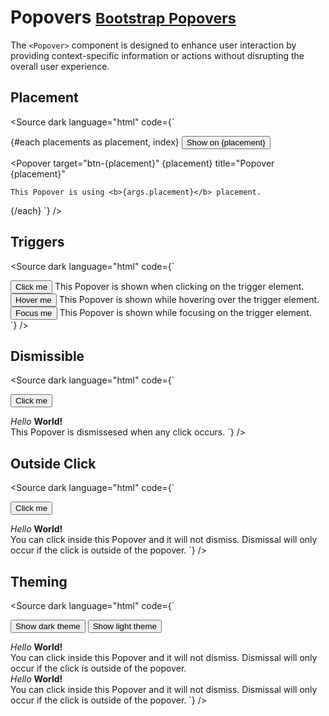 
<Meta title="Components/Popovers" />

# Popovers <small class="bootstrap-docs">[Bootstrap Popovers](https://getbootstrap.com/docs/4.0/components/popovers/)</small>

The `<Popover>` component is designed to enhance user interaction by providing context-specific information or actions without disrupting the overall user experience.

<Canvas>
  <Story of={PopoverStories.Basic} />
</Canvas>

<div id="popover-controls">
  <Controls of={PopoverStories.Basic} />
</div>

## Placement

<Canvas withSource="none">
  <Story of={PopoverStories.Placement} />
</Canvas>

<Source dark language="html" code={`
<script lang="ts">

  const placements: string[] = ['top', 'right', 'left', 'bottom', 'auto'];
  const colors: string[] = ['primary', 'success', 'danger', 'warning'];
</script>

{#each placements as placement, index}
  <Button color={colors[index]} id="btn-{placement}">Show on {placement}</Button>

  <Popover
    target="btn-{placement}"
    {placement}
    title="Popover {placement}"
  >
    This Popover is using <b>{args.placement}</b> placement.
  </Popover>
{/each}
`} />

## Triggers

<Canvas withSource="none">
  <Story of={PopoverStories.Triggers} />
</Canvas>

<Source dark language="html" code={`
<script lang="ts">
</script>

<div>
  <Button color="primary" id="btn-trigger-click">Click me</Button>
  <Popover
    trigger="click"
    placement="top"
    target="btn-trigger-click"
    title="Popover on click"
  >
    This Popover is shown when clicking on the trigger element.
  </Popover>
</div>

<div>
  <Button color="warning" id="btn-trigger-hover">Hover me</Button>
  <Popover
    trigger="hover"
    placement="right"
    target="btn-trigger-hover"
    title="Popover with hover"
  >
    This Popover is shown while hovering over the trigger element.
  </Popover>
</div>

<div>
  <Button color="danger" id="btn-trigger-focus">Focus me</Button>
  <Popover
    trigger="focus"
    placement="bottom"
    target="btn-trigger-focus"
    title="Popover with focus"
  >
    This Popover is shown while focusing on the trigger element.
  </Popover>
</div>
`} />

## Dismissible

<Canvas withSource="none">
  <Story of={PopoverStories.Dismissible} />
</Canvas>

<Source dark language="html" code={`
<script lang="ts">
</script>

<Button color="primary" id="btn-dismissible">Click me</Button>

<Popover placement="right" target="btn-dismissible" dismissible>
  <div slot="title">
    <i>Hello</i> <b>World!</b>
  </div>
  This Popover is dismissesed when any click occurs.
</Popover>
`} />

## Outside Click

<Canvas withSource="none">
  <Story of={PopoverStories.OutsideClick} />
</Canvas>

<Source dark language="html" code={`
<script lang="ts">
</script>

<Button color="primary" id="btn-outside-click">Click me</Button>

<Popover placement="right" target="btn-outside-click" hideOnOutsideClick>
  <div slot="title">
    <i>Hello</i> <b>World!</b>
  </div>
  You can click inside this Popover and it will not dismiss. Dismissal will only occur if the click is outside of the popover.
</Popover>
`} />

## Theming

<Canvas withSource="none">
  <Story of={PopoverStories.Theming} />
</Canvas>

<Source dark language="html" code={`
<script lang="ts">
</script>

<Button color="dark" id="btn-dark-theme">Show dark theme</Button>
<Button color="light" id="btn-light-theme">Show light theme</Button>

<Popover theme="light" placement="right" target="btn-light-theme" hideOnOutsideClick>
  <div slot="title">
    <i>Hello</i> <b>World!</b>
  </div>
  You can click inside this Popover and it will not dismiss. Dismissal will only occur if the click is outside of the popover.
</Popover>

<Popover theme="dark" placement="right" target="btn-dark-theme" hideOnOutsideClick>
  <div slot="title">
    <i>Hello</i> <b>World!</b>
  </div>
  You can click inside this Popover and it will not dismiss. Dismissal will only occur if the click is outside of the popover.
</Popover>
`} />
